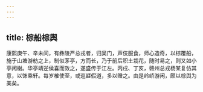 ```yaml
---
---
---
```

title: 棕船棕舆
---



康熙庚午、辛未间，有彝陵严总戎者，归吴门，声伎服食，师心造奇，以棕覆船，施于山塘游舫之上，制似茅亭，方而长，乃于前后积土栽花，随时易之，则又如小亭闲榭。华亭靖逆侯喜而效之，遂盛传于江左。丙戌、丁亥，赣州总戎杨某复仿其意，以饰乘轩。每岁榷使至，或巡鹾假道，多以赠之。由是岭峤游闲，颇以棕舆为美矣。